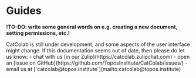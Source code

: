 
# Guides

**!TO-DO: write some general words on e.g. creating a new document, setting permissions, etc.!**

<Warning>
CatColab is still under development, and some aspects of the user interface might change.
If this documentation seems out of date, then please do let us know:
- chat with us [in our Zulip](https://catcolab.zulipchat.com)
- open an [issue on GitHub](https://github.com/ToposInstitute/CatColab/issues/)
- email us at [`catcolab@topos.institute`](mailto:catcolab@topos.institute)
</Warning>
